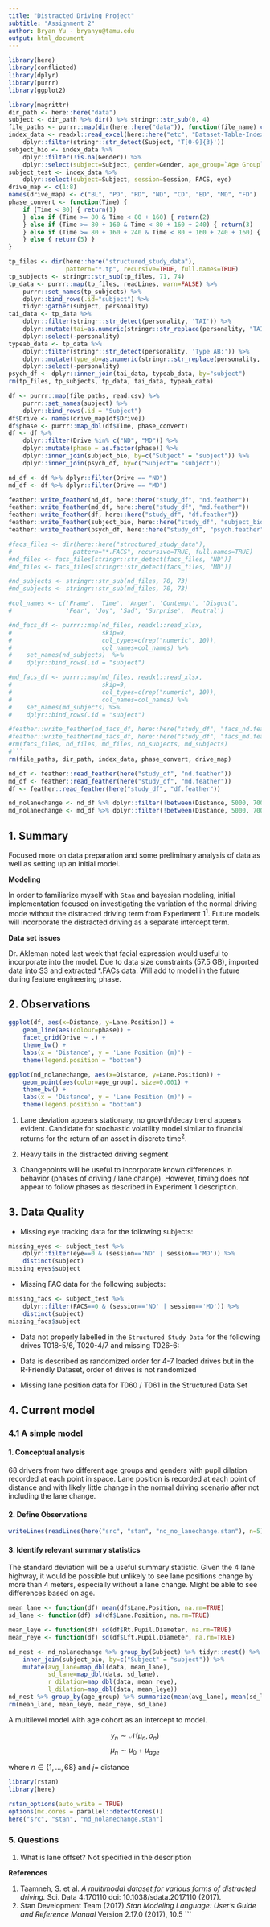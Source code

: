 ```yaml
---
title: "Distracted Driving Project"
subtitle: "Assignment 2"
author: Bryan Yu - bryanyu@tamu.edu
output: html_document
---
```


```r
library(here)
library(conflicted)
library(dplyr)
library(purrr)
library(ggplot2)
```

```r
library(magrittr)
dir_path <- here::here("data")
subject <- dir_path %>% dir() %>% stringr::str_sub(0, 4)
file_paths <- purrr::map(dir(here::here("data")), function(file_name) c(here::here("data", file_name)))
index_data <- readxl::read_excel(here::here("etc", "Dataset-Table-Index.xlsx")) %>%
    dplyr::filter(stringr::str_detect(Subject, 'T[0-9]{3}'))
subject_bio <- index_data %>% 
    dplyr::filter(!is.na(Gender)) %>%
    dplyr::select(subject=Subject, gender=Gender, age_group=`Age Group`)
subject_test <- index_data %>%
    dplyr::select(subject=Subject, session=Session, FACS, eye)
drive_map <- c(1:8)
names(drive_map) <- c("BL", "PD", "RD", "ND", "CD", "ED", "MD", "FD")
phase_convert <- function(Time) {
    if (Time < 80) { return(1)
    } else if (Time >= 80 & Time < 80 + 160) { return(2)
    } else if (Time >= 80 + 160 & Time < 80 + 160 + 240) { return(3)
    } else if (Time >= 80 + 160 + 240 & Time < 80 + 160 + 240 + 160) { return(4)
    } else { return(5) }
}

tp_files <- dir(here::here("structured_study_data"),
                pattern="*.tp", recursive=TRUE, full.names=TRUE)
tp_subjects <- stringr::str_sub(tp_files, 71, 74)
tp_data <- purrr::map(tp_files, readLines, warn=FALSE) %>%
    purrr::set_names(tp_subjects) %>%
    dplyr::bind_rows(.id="subject") %>%
    tidyr::gather(subject, personality)
tai_data <- tp_data %>% 
    dplyr::filter(stringr::str_detect(personality, 'TAI')) %>%
    dplyr::mutate(tai=as.numeric(stringr::str_replace(personality, "TAI:", ""))) %>%
    dplyr::select(-personality)
typeab_data <- tp_data %>% 
    dplyr::filter(stringr::str_detect(personality, 'Type AB:')) %>%
    dplyr::mutate(type_ab=as.numeric(stringr::str_replace(personality, "Type AB:", ""))) %>%
    dplyr::select(-personality)
psych_df <- dplyr::inner_join(tai_data, typeab_data, by="subject")
rm(tp_files, tp_subjects, tp_data, tai_data, typeab_data)    

df <- purrr::map(file_paths, read.csv) %>% 
    purrr::set_names(subject) %>% 
    dplyr::bind_rows(.id = "Subject")
df$Drive <- names(drive_map[df$Drive])
df$phase <- purrr::map_dbl(df$Time, phase_convert)
df <- df %>% 
    dplyr::filter(Drive %in% c("ND", "MD")) %>%
    dplyr::mutate(phase = as.factor(phase)) %>%
    dplyr::inner_join(subject_bio, by=c("Subject" = "subject")) %>%
    dplyr::inner_join(psych_df, by=c("Subject"= "subject"))

nd_df <- df %>% dplyr::filter(Drive == "ND") 
md_df <- df %>% dplyr::filter(Drive == "MD") 

feather::write_feather(nd_df, here::here("study_df", "nd.feather"))
feather::write_feather(md_df, here::here("study_df", "md.feather"))
feather::write_feather(df, here::here("study_df", "df.feather"))
feather::write_feather(subject_bio, here::here("study_df", "subject_bio.feather"))
feather::write_feather(psych_df, here::here("study_df", "psych.feather"))

#facs_files <- dir(here::here("structured_study_data"),
#                 pattern="*.FACS", recursive=TRUE, full.names=TRUE)
#nd_files <- facs_files[stringr::str_detect(facs_files, "ND")]
#md_files <- facs_files[stringr::str_detect(facs_files, "MD")]

#nd_subjects <- stringr::str_sub(nd_files, 70, 73)
#md_subjects <- stringr::str_sub(md_files, 70, 73)

#col_names <- c('Frame', 'Time', 'Anger', 'Contempt', 'Disgust',
#               'Fear', 'Joy', 'Sad', 'Surprise', 'Neutral')

#nd_facs_df <- purrr::map(nd_files, readxl::read_xlsx,
#                         skip=9,
#                         col_types=c(rep("numeric", 10)),
#                         col_names=col_names) %>%
#    set_names(nd_subjects)  %>%
#    dplyr::bind_rows(.id = "subject")

#md_facs_df <- purrr::map(md_files, readxl::read_xlsx,
#                         skip=9,
#                         col_types=c(rep("numeric", 10)),
#                         col_names=col_names) %>%
#    set_names(md_subjects) %>%
#    dplyr::bind_rows(.id = "subject")

#feather::write_feather(nd_facs_df, here::here("study_df", "facs_nd.feather"))
#feather::write_feather(md_facs_df, here::here("study_df", "facs_md.feather"))
#rm(facs_files, nd_files, md_files, nd_subjects, md_subjects)
#```
rm(file_paths, dir_path, index_data, phase_convert, drive_map)
```

```r
nd_df <- feather::read_feather(here("study_df", "nd.feather"))
md_df <- feather::read_feather(here("study_df", "md.feather"))
df <- feather::read_feather(here("study_df", "df.feather"))

nd_nolanechange <- nd_df %>% dplyr::filter(!between(Distance, 5000, 7000))
md_nolanechange <- md_df %>% dplyr::filter(!between(Distance, 5000, 7000))
```

## 1. Summary

Focused more on data preparation and some preliminary analysis of data as well as setting up an initial model.

**Modeling**

In order to familiarize myself with `Stan` and bayesian modeling, initial implementation focused on investigating the variation of the normal driving mode without the distracted driving term from Experiment 1$^1$. Future models will incorporate the distracted driving as a separate intercept term. 

**Data set issues**

Dr. Akleman noted last week that facial expression would useful to incorporate into the model. Due to data size constraints (57.5 GB), imported data into S3 and extracted *.FACs data. Will add to model in the future during feature engineering phase.

## 2. Observations

```r
ggplot(df, aes(x=Distance, y=Lane.Position)) +
    geom_line(aes(colour=phase)) +
    facet_grid(Drive ~ .) +
    theme_bw() +
    labs(x = 'Distance', y = 'Lane Position (m)') +
    theme(legend.position = "bottom")

ggplot(nd_nolanechange, aes(x=Distance, y=Lane.Position)) + 
    geom_point(aes(color=age_group), size=0.001) +
    theme_bw() +
    labs(x = 'Distance', y = 'Lane Position (m)') +
    theme(legend.position = "bottom")
```

1. Lane deviation appears stationary, no growth/decay trend appears evident. Candidate for stochastic volatility model similar to financial returns for the return of an asset in discrete time$^2$. 

2. Heavy tails in the distracted driving segment

3. Changepoints will be useful to incorporate known differences in behavior (phases of driving / lane change). However, timing does not appear to follow phases as described in Experiment 1 description.

## 3. Data Quality

* Missing eye tracking data for the following subjects:

```r
missing_eyes <- subject_test %>% 
    dplyr::filter(eye==0 & (session=='ND' | session=='MD')) %>% 
    distinct(subject)
missing_eyes$subject
```

* Missing FAC data for the following subjects:

```r
missing_facs <- subject_test %>% 
    dplyr::filter(FACS==0 & (session=='ND' | session=='MD')) %>% 
    distinct(subject)
missing_facs$subject
```

* Data not properly labelled in the `Structured Study Data` for the following drives T018-5/6, T020-4/7 and missing T026-6:

* Data is described as randomized order for 4-7 loaded drives but in the R-Friendly Dataset, order of drives is not randomized

* Missing lane position data for T060 / T061 in the Structured Data Set

## 4. Current model
### 4.1 A simple model
#### 1. Conceptual analysis

68 drivers from two different age groups and genders with pupil dilation recorded at each point in space. Lane position is recorded at each point of distance and with likely little change in the normal driving scenario after not including the lane change.

#### 2. Define Observations
```r
writeLines(readLines(here("src", "stan", "nd_no_lanechange.stan"), n=5))
```

#### 3. Identify relevant summary statistics 

The standard deviation will be a useful summary statistic. Given the 4 lane highway, it would be possible but unlikely to see lane positions change by more than 4 meters, especially without a lane change. Might be able to see differences based on age.

```r
mean_lane <- function(df) mean(df$Lane.Position, na.rm=TRUE)
sd_lane <- function(df) sd(df$Lane.Position, na.rm=TRUE)

mean_leye <- function(df) sd(df$Rt.Pupil.Diameter, na.rm=TRUE)
mean_reye <- function(df) sd(df$Lft.Pupil.Diameter, na.rm=TRUE)

nd_nest <- nd_nolanechange %>% group_by(Subject) %>% tidyr::nest() %>%
    inner_join(subject_bio, by=c("Subject" = "subject")) %>%
    mutate(avg_lane=map_dbl(data, mean_lane), 
           sd_lane=map_dbl(data, sd_lane),
           r_dilation=map_dbl(data, mean_reye),
           l_dilation=map_dbl(data, mean_leye))
nd_nest %>% group_by(age_group) %>% summarize(mean(avg_lane), mean(sd_lane))
rm(mean_lane, mean_leye, mean_reye, sd_lane)
```

A multilevel model with age cohort as an intercept to model.

$$y_n \sim \mathcal{N}(\mu_n, \sigma_n)$$
$$\mu_n\sim \mu_0+ \mu_{age} $$

where $n \in \{ 1, \ldots, 68 \}$ and $j =$ distance

```r
library(rstan) 
library(here)

rstan_options(auto_write = TRUE)
options(mc.cores = parallel::detectCores())
here("src", "stan", "nd_nolanechange.stan")
```

### 5. Questions

1. What is lane offset? Not specified in the description 

**References**

1. Taamneh, S. et al. *A multimodal dataset for various forms of distracted driving.* Sci. Data 4:170110 doi: 10.1038/sdata.2017.110 (2017). 
2. Stan Development Team (2017) *Stan Modeling Language: User's Guide and Reference Manual* Version 2.17.0 (2017), 10.5
```
